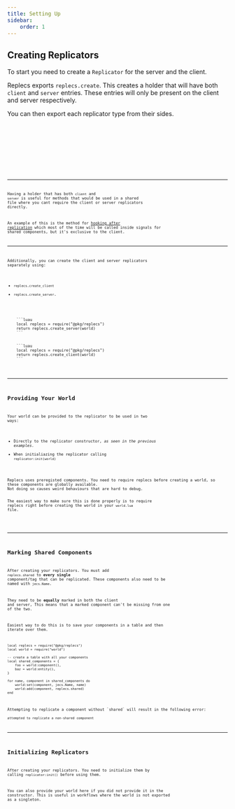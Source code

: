---
title: Setting Up
sidebar:
    order: 1
---



## Creating Replicators

To start you need to create a `Replicator` for the server and the client.

Replecs exports `replecs.create`. This creates a holder that will have both `client` and `server` entries.
These entries will only be present on the client and server respectively. 

You can then export each replicator type from their sides. 

<Tabs>
    <TabItem label="Shared">
        <Code code={creating_replicator} lang="luau" title="@shared/replicator.luau" />
    </TabItem>
    <TabItem label="Server">
        <Code code={server_replicator} lang="luau" title="@server/replicator.luau" />
    </TabItem>
    <TabItem label="Client">
        <Code code={client_replicator} lang="luau" title="@client/replicator.luau" />
    </TabItem>
</Tabs>

---

Having a holder that has both `client` and `server` is useful for methods that would be used in a shared file where you cant
require the client or server replicators directly.

An example of this is the method for [hooking after replication](/guides/networking-hooks/#hook-after-replication)
which most of the time will be called inside signals for shared components, but it's exclusive to the client.

---

Additionally, you can create the client and server replicators separately using:
- `replecs.create_client`
- `replecs.create_server`.

<Tabs>
    <TabItem label="Server">
    ```luau
    local replecs = require("@pkg/replecs")
    return replecs.create_server(world)
    ```
    </TabItem>
    <TabItem label="Client">
    ```luau
    local replecs = require("@pkg/replecs")
    return replecs.create_client(world)
    ```
    </TabItem>
</Tabs>

---

## Providing Your World

Your world can be provided to the replicator to be used in two ways:
- Directly to the replicator constructor, *as seen in the previous examples.*
- When initialiazing the replicator calling `replicator:init(world)`

<Aside type="danger">
Replecs uses preregisted components. You need to require replecs before creating a world, so these components are globally available.
Not doing so causes weird behaviours that are hard to debug.

The easiest way to make sure this is done properly is to require replecs right before creating the world in your `world.lua` file.
</Aside>


---

## Marking Shared Components

After creating your replicators. You must add `replecs.shared` to **every single** component/tag that can be replicated.
These components also need to be named with `jecs.Name`.

They need to be **equally** marked in both the client and server, This means that a marked component can't be missing from one of the two.

Easiest way to do this is to save your components in a table and then iterate over them.

```luau
local replecs = require("@pkg/replecs")
local world = require("world")

-- create a table with all your components
local shared_components = {
    foo = world:component(),
    baz = world:entity(),
}

for name, component in shared_components do
    world:set(component, jecs.Name, name)
    world:add(component, replecs.shared)
end
```

<Aside>
Attempting to replicate a component without `shared` will result in the following error: <br/>
<code style="color: var(--sl-color-red)">attempted to replicate a non-shared component</code>
</Aside>

---

## Initializing Replicators

After creating your replicators. You need to initialize them by calling `replicator:init()` before using them.

You can also provide your world here if you did not provide it in the constructor.
This is useful in workflows where the world is not exported as a singleton.

